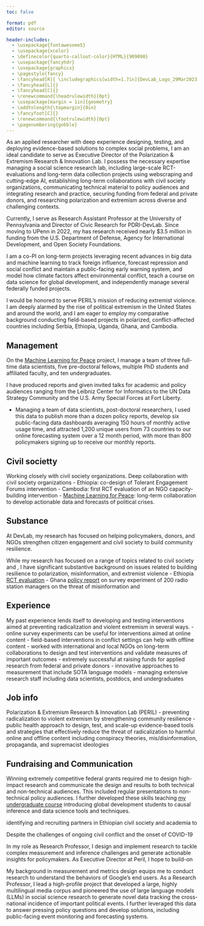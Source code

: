 ```yaml
---
toc: false

format: pdf
editor: source

header-includes:
  - \usepackage{fontawesome5}
  - \usepackage{xcolor}
  - \definecolor{quarto-callout-color}{HTML}{909090}
  - \usepackage{fancyhdr}
  - \usepackage{graphicx}
  - \pagestyle{fancy}
  - \fancyhead[R]{ \includegraphics[width=1.7in]{DevLab_Logo_29Mar2023.png}}
  - \fancyhead[L]{}
  - \fancyhead[C]{}
  - \renewcommand{\headrulewidth}{0pt}
  - \usepackage[margin = 1in]{geometry} 
  - \addtolength{\topmargin}{0in}
  - \fancyfoot[C]{}
  - \renewcommand{\footrulewidth}{0pt}
  - \pagenumbering{gobble}
---
```



\begin{flushleft}
Jeremy Springman, PhD\\
Research Assistant Professor\\
University of Pennsylvania\\
\url{jrspringman.github.io}
\end{flushleft}


<!-- https://american.wd1.myworkdayjobs.com/AU/job/Spring-Valley-Campus-Washington-DC/Research-Assistant-Professor---Executive-Director-of-PERIL_R2285 -->


As an applied researcher with deep experience designing, testing, and deploying evidence-based solutions to complex social problems, I am an ideal candidate to serve as Executive Director of the Polarization & Extremism Research & Innovation Lab. I possess the necessary expertise managing a social science research lab, including large-scale RCT-evaluations and long-term data collection projects using webscraping and cutting-edge AI, establishing long-term collaborations with civil society organizations, communicating technical material to policy audiences and integrating research and practice, securing funding from federal and private donors, and researching polarization and extremism across diverse and challenging contexts. 

Currently, I serve as Research Assistant Professor at the University of Pennsylvania and Director of Civic Research for PDRI-DevLab. Since moving to UPenn in 2022, my has research received nearly $3.5 million in funding from the U.S. Department of Defense, Agency for International Development, and Open Society Foundations. 

I am a co-PI on long-term projects leveraging recent advances in big data and machine learning to track foreign influence, forecast repression and social conflict and maintain a public-facing early warning system, and model how climate factors affect environmental conflict, teach a course on data science for global development, and independently manage several federally funded projects. 



I would be honored to serve PERIL’s mission of reducing extremist violence. I am deeply alarmed by the rise of political extremism in the United States and around the world, and I am eager to employ my comparative background conducting field-based projects in polarized, conflict-affected countries including Serbia, Ethiopia, Uganda, Ghana, and Cambodia. 


## Management

On the [Machine Learning for Peace](https://web.sas.upenn.edu/mlp-devlab/civic-space-data-and-forecasts/) project, I manage a team of three full-time data scientists, five pre-doctoral fellows, multiple PhD students and affiliated faculty, and ten undergraduates.


I have produced reports and given invited talks for academic and policy audiences ranging from the Leibniz Center for Informatics to the UN Data Strategy Community and the U.S. Army Special Forces at Fort Liberty. 


- Managing a team of data scientists, post-doctoral researchers, I used this data to publish more than a dozen policy reports, develop six public-facing data dashboards averaging 150 hours of monthly active usage time, and attracted 1,200 unique users from 73 countries to our online forecasting system over a 12 month period, with more than 800 policymakers signing up to receive our monthly reports.

## Civil societty
Working closely with civil society organizations. Deep collaboration with civil society organizations
- Ethiopia: co-design of Tolerant Engagement Forums intervention 
- Cambodia: first RCT evaluation of an NGO capacity-building intervention 
- [Machine Learning for Peace](https://web.sas.upenn.edu/mlp-devlab/civic-space-data-and-forecasts/): long-term collaboration to develop actionable data and forecasts of political crises.


## Substance
At DevLab, my research has focused on helping policymakers, donors, and NGOs strengthen citizen engagement and civil society to build community resilience.

While my research has focused on a range of topics related to civil society and , I have significant substantive background on issues related to building resilience to polarization, misinformation, and extremist violence
- Ethiopia [RCT evaluation](https://jrspringman.github.io/files/ethiopia_ie.pdf)
- Ghana [policy report](https://jrspringman.github.io/files/USAID_Ghana_MEL_Radio%20and%20Social%20Media%20Assessment_%20Report_Oct1-2023.pdf) on survey experiment of 200 radio station managers on the threat of misinformation and 

## Experience
My past experience lends itself to developing and testing interventions aimed at preventing radicalization and violent extremism in several ways. 
- online survey experiments can be useful for interventions aimed at online content
- field-based interventions in conflict settings can help with offline content
- worked with international and local NGOs on long-term collaborations to design and test interventions and validate measures of important outcomes
- extremely successful at raising funds for applied research from federal and private donors
- innovative approaches to measurement that include SOTA language models
- managing extensive research staff including data scientists, postdocs, and undergraduates

## Job info

Polarization & Extremism Research & Innovation Lab (PERIL)
- preventing radicalization to violent extremism by strengthening community resilience
- public health approach to design, test, and scale-up evidence-based tools and strategies that effectively reduce the threat of radicalization to harmful online and offline content including conspiracy theories, mis/disinformation, propaganda, and supremacist ideologies

## Fundraising and Communication 

 Winning extremely competitive federal grants required me to design high-impact research and communicate the design and results to both technical and non-technical audiences. This included regular presentations to non-technical policy audiences. I further developed these skills teaching [my undergraduate course](https://jrspringman.github.io/psci3200-globaldev/) introducing global development students to causal inference and data science tools and techniques.




identifying and recruiting partners in Ethiopian civil society and academia to 

Despite the challenges of ongoing civil conflict and the onset of COVID-19




In my role as Research Professor, I design and implement research to tackle complex measurement and inference challenges and generate actionable insights for policymakers. As Executive Director at Peril, I hope to build-on 


My background in measurement and metrics design equips me to conduct research to understand the behaviors of Google's end users. As a Research Professor, I lead a high-profile project that developed a large, highly multilingual media corpus and pioneered the use of large language models (LLMs) in social science research to generate novel data tracking the cross-national incidence of important political events. I further leveraged this data to answer pressing policy questions and develop solutions, including public-facing event monitoring and forecasting systems. 

<!-- I also have deep experience in randomized experiments and causal analyses, including advanced survey experimental research, large-scale randomized control trials in difficult implementation environments including ongoing civil conflict, and spatial approaches to estimating causal effects with observational panel data.  -->

<!-- This deep background in experimental research, cutting-edge natural language processing, and the translation of complex findings into actionable insights aligns with PERIL’s efforts to bring scientific excellence and statistical methods to the challenges of product creation.  -->

<!-- My academic position has given me years of experience working closely with policymakers to generate and communicate tailored evidence to inform important policy decisions.   -->

<!-- This has included broad evidence on how aid-implementation through non-profits impacts political credit as well as narrow evidence on the effectiveness of specific interventions.  -->



<!-- My research uses machine learning techniques including forecasting and large language models and causal inference tools including field and survey experiments.  -->
<!-- I am particularly interested in developing novel design and measurement strategies to generate rigorous evidence from projects with limited budgets and challenging implementation environments. -->


